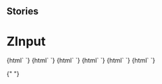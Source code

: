 
## Stories

<Meta title="Inputs/ZInput" component="z-input" />

# ZInput

<Preview>
  <Story name="z-input type:text">
    {html` <z-input
      type="text"
      label="${text("label", "text")}"
      placeholder="${text("placeholder", "placeholder")}"
      disabled="${boolean("disabled", true)}"
      value="${text("value", "value")}"
      status="${text("status", "success")}"
      message="${text("message", "This is valid")}"
      readonly="${boolean("readonly", true)}"
    ></z-input>`}
  </Story>
  <Story name="z-input type:checkbox">
    {html` <z-input
      type="checkbox"
      label="${text("label", "Checkbox Label")}"
      labelafter="${boolean("labelafter", true)}"
      placeholder="${text("placeholder", "placeholder")}"
      disabled="${boolean("disabled", true)}"
      value="${text("value", "checkbox")}"
      readonly="${boolean("readonly", true)}"
      checked="${boolean("checked", true)}"
    ></z-input>`}
  </Story>
  <Story name="z-input type:radio">
    {html` <z-input
      type="radio"
      label="${text("label", "Radio Label")}"
      labelafter="${boolean("labelafter", true)}"
      placeholder="${text("placeholder", "placeholder")}"
      disabled="${boolean("disabled", true)}"
      value="${text("value", "radio")}"
      readonly="${boolean("readonly", true)}"
      checked="${boolean("checked", true)}"
    ></z-input>`}
  </Story>
  <Story name="z-input type:select">
    {html` <z-input
      type="select"
      label="${text("label", "Select Label")}"
      placeholder="${text("placeholder", "placeholder")}"
      status="${text("status", "success")}"
      message="${text("message", "This is valid")}"
      value="${text("value", "select")}"
      items='[{"id":"item_1","name":"first item","selected":false},{"id":"item_2","name":"second item","selected":true}]'
    ></z-input>`}
  </Story>
  <Story name="z-input type:textarea">
    {html` <z-input
      type="textarea"
      label="${text("label", "Select Label")}"
      placeholder="${text("placeholder", "placeholder")}"
      status="${text("status", "success")}"
      message="${text("message", "This is valid")}"
      value="${text("value", "select")}"
    ></z-input>`}
  </Story>
  <Story name="z-input type:password">
    {html` <z-input
      type="password"
      label="${text("label", "Password Label")}"
      placeholder="${text("placeholder", "Password")}"
    ></z-input>`}
  </Story>
</Preview>

{" "}
<Props of="z-input" />

